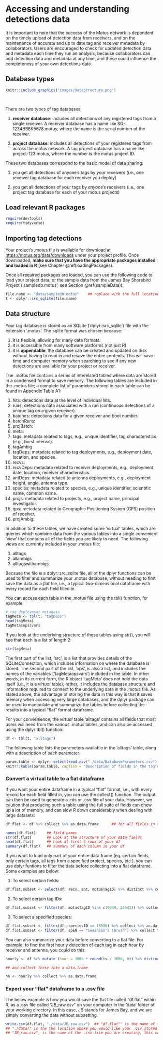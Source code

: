 # Accessing and understanding detections data {#accessingData}

It is important to note that the success of the Motus network is dependent on the timely upload of detection data from receivers, and on the maintenance of accurate and up to date tag and receiver metadata by collaborators.  Users are encouraged to check for updated detection data and metadata each time they run an analysis, because collaborators can add detection data and metadata at any time, and these could influence the completeness of your own detections data.

## Database types {#databaseTypes}

```r

knitr::include_graphics("images/DataStructure.png")

```

<br>

There are two types of tag databases:

1. **receiver database**: includes all detections of any registered tags from a single receiver. A receiver database has a name like SG-1234BBBK5678.motus; where the name is the serial number of the receiver.

2. **project database**: includes all detections of your registered tags from across the motus network. A tag project database has a name like project-123.motus, where the number is the motus project ID.


These two databases correspond to the basic model of data sharing:

1. you get all detections of anyone's tags by *your* receivers (i.e., one receiver tag database for each receiver you deploy)

2. you get all detections of *your* tags by *anyone's* receivers (i.e., one project tag database for each of your motus projects)

## Load relevant R packages {#loadPackages}

```r

require(devtools)
require(tidyverse)

```

## Importing tag detections {#importDetections}

Your project's .motus file is available for download at <https://motus.org/data/downloads> under your project profile. Once downloaded, **make sure that you have the appropriate packages installed and loaded in R** (see Chapter \@ref(loadingPackages). 

Once all required packages are loaded, you can use the following code to load your project data, or the sample data from the James Bay Shorebird Project ('sampledb.motus'; see Section \@ref(sampleData)):

```r

file.name <- "data/sampledb.motus"    ## replace with the full location of the sample dataset or your own project-XX.motus file
t <- dplyr::src_sqlite(file.name)

```

## Data structure {#databaseStructure}

Your tag database is stored as an SQLite ('dplyr::src_sqlite') file with the extension '.motus'. The sqlite format was chosen because:

1. it is flexible, allowing for many data formats.
2. it is accessible from many software platforms (not just R).
3. it is **appendable**: the database can be created and updated on disk without having to read in and resave the entire contents. This will save time and computer memory when searching to see if any new detections are available for your project or receiver.

The .motus file contains a series of interelated tables where data are stored in a condensed format to save memory. The following tables are included in the .motus file; a complete list of parameters stored in each table can be found in Appendix Table A1:

1. hits: detections data at the level of individual hits.
2. runs: detections data associated with a run (continuous detections of a unique tag on a given receiver).
3. batches: detections data for a given receiver and boot number.
4. batchRuns:
5. projBatch:
5. meta:
6. tags: metadata related to tags, e.g., unique identifier, tag characteristics (e.g., burst interval).
7. tagAmbig
8. tagDeps: metadata related to tag deployments, e.g., deployment date, location, and species.
9. recvs:
10. recvDeps: metadata related to receiver deployments, e.g., deployment date, location, receiver characteristics.
11. antDeps: metadata related to antenna deployments, e.g., deployment height, angle, antenna type.
12. species: metadata related to species, e.g., unique identifier, scientific name, common name.
13. projs: metadata related to projects, e.g., project name, principal investigator.
14. gps: metadata related to Geographic Positioning System (GPS) position of receiver. 
15. projAmbig: 

In addition to these tables, we have created some 'virtual' tables, which are queries which combine data from the various tables into a single convenient 'view' that contains all of the fields you are likely to need. The following views are currently included in your .motus file:

1. alltags
2. allambigs
3. alltagswithambigs


Because the file is a dplyr::src_sqlite file, all of the dplyr functions can be used to filter and summarize your .motus database, without needing to first save the data as a *flat* file, i.e., a typical two-dimensional dataframe with every record for each field filled in. 

You can access each table in the .motus file using the tbl() function, for example:

```r

# tag deployment metadata
tagMeta <- tbl(t, "tagDeps")
head(tagMeta)           
tagMeta$ops$vars        

```

If you look at the underlying structure of these tables using str(), you will see that each is a list of length 2:

```r

str(tagMeta)

```

The first part of the list, 'src', is a list that provides details of the SQLiteConnection, which includes information on where the database is stored. The second part of the list, 'ops', is also a list, and includes the names of the variables ('tagMeta$ops$vars') included in the  table. In other words, in its current form, the R object 'tagMeta' does not hold the data itself (i.e., it is a *virtual* table); rather, it includes the database structure and information required to connect to the underlying data in the .motus file. As stated above, the advantage of storing the data in this way is that it saves memory when accessing very large databases, and the dplyr package can be used to manipulate and summarize the tables before collecting the results into a typical "flat" format dataframe.

For your convienience, the *virtual* table 'alltags' contains all fields that most users will need from the various .motus tables, and can also be accessed using the dplyr tbl() function:  

```r

df <- tbl(t, "alltags")

```

The following table lists the parameters available in the 'alltags' table, along with a description of each parameter.

```r

param.table <- dplyr::select(read.csv("./data/DatabaseParameters.csv"), 1:2)
knitr::kable(param.table, caption = "Description of fields in the tag detections database") 

```

### Convert a virtual table to a flat dataframe {#convertToFlat}

If you want your entire dataframe in a typical "flat" format, i.e., with every record for each field filled in, you can use the collect() function.  The output can then be used to generate a .rds or .csv file of your data. However, we caution that producing such a table using the full suite of fields can chew up a lot of memory, and can slow R down considerably when dealing with large datasets:

```r

df.flat <- df %>% collect %>% as.data.frame      ## for all fields in the df

```

```r

names(df.flat)     ## field names
str(df.flat)       ## Look at the structure of your data fields
head(df.flat)      ## Look at first 6 rows of your df
summary(df.flat)   ## summary of each column in your df

```

If you want to load only part of your entire data frame (eg. certain fields, only certain tags, all tags from a specified project, species, etc.), you can use dplyr funtions to filter the data before collecting into a flat dataframe.  Some examples are below:

1. To select certain fields:
```r

df.flat.subset <- select(df, recv, ant, motusTagID) %>% distinct %>% collect %>% as.data.frame      ## to grab a subset of fields, in this case a unique list of motus tag IDs at each receiver and antenna.

```

2. To select certain tag IDs:
```r

df.flat.subset <- filter(df, motusTagID %in% c(9939, 25643)) %>% collect %>% as.data.frame    ## filter to only include detections of motus tag IDs 9939 and 25643

```

3. To select a specified species:
```r

df.flat.subset <- filter(df, speciesID == 15580) %>% collect %>% as.data.frame    ## filter to only include detections of Swainson's Thrush by species ID
df.flat.subset <- filter(df, spEN == "Swainson's Thrush") %>% collect %>% as.data.frame    ## filter to only include detections of Swainson's Thrush by English name

```

You can also summarize your data before converting to a flat file. For example, to find the first hourly detection of each tag in each hour by receiver and antenna, you could do this:

```r

hourly <- df %>% mutate (hour = 3600 * round(ts / 3600, 0)) %>% distinct (recv, ant, motusTagID, hour)

## and collect these into a data.frame

hh <- hourly %>% collect %>% as.data.frame
```

### Export your "flat" dataframe to a .csv file {#exportToCSV}

The below example is how you would save the flat file called "df.flat" within R, as a .csv file called "JB_raw.csv" on your computer in the 'data' folder of your working directory. In this case, JB stands for James Bay, and we are simply converting the data without subsetting.

```r

write.csv(df.flat, "./data/JB_raw.csv")  ## "df.flat"" is the name of the flat file within R that you want to convert to a .csv
## "./data/" is the the location where you would like your .csv stored
## "JB_raw.csv", is the name of the .csv file you are creating, this can be anything you like but must end with .csv.

```
